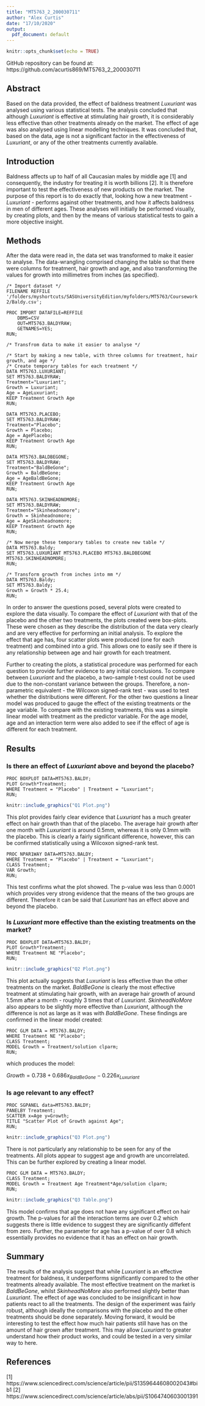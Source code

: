 ```yaml
---
title: "MT5763_2_200030711"
author: "Alex Curtis"
date: "17/10/2020"
output:
  pdf_document: default
---
```


```r
knitr::opts_chunk$set(echo = TRUE)
```

GitHub repository can be found at: https://github.com/acurtis869/MT5763_2_200030711

## Abstract
Based on the data provided, the effect of baldness treatment *Luxuriant* was analysed using various statistical tests. The analysis concluded that although *Luxuriant* is effective at stimulating hair growth, it is considerably less effective than other treatments already on the market. The effect of age was also analysed using linear modelling techniques. It was concluded that, based on the data, age is not a significant factor in the effectiveness of *Luxuriant*, or any of the other treatments currently available.

## Introduction
Baldness affects up to half of all Caucasian males by middle age [1] and consequently, the industry for treating it is worth billions [2]. It is therefore important to test the effectiveness of new products on the market. The purpose of this report is to do exactly that, looking how a new treatment - *Luxuriant* - performs against other treatments, and how it affects baldness in men of different ages. These analyses will initially be performed visually, by creating plots, and then by the means of various statistical tests to gain a more objective insight.

## Methods
After the data were read in, the data set was transformed to make it easier to analyse. The data-wrangling comprised changing the table so that there were columns for treatment, hair growth and age, and also transforming the values for growth into millimetres from inches (as specified).
```
/* Import dataset */
FILENAME REFFILE '/folders/myshortcuts/SASUniversityEdition/myfolders/MT5763/Coursework 2/Baldy.csv';

PROC IMPORT DATAFILE=REFFILE
	DBMS=CSV
	OUT=MT5763.BALDYRAW;
	GETNAMES=YES;
RUN;

/* Transfrom data to make it easier to analyse */

/* Start by making a new table, with three columns for treatment, hair growth, and age */
/* Create temporary tables for each treatment */
DATA MT5763.LUXURIANT;
SET MT5763.BALDYRAW;
Treatment="Luxuriant";
Growth = Luxuriant;
Age = AgeLuxuriant;
KEEP Treatment Growth Age
RUN;

DATA MT5763.PLACEBO;
SET MT5763.BALDYRAW;
Treatment="Placebo";
Growth = Placebo;
Age = AgePlacebo;
KEEP Treatment Growth Age
RUN;

DATA MT5763.BALDBEGONE;
SET MT5763.BALDYRAW;
Treatment="BaldBeGone";
Growth = BaldBeGone;
Age = AgeBaldBeGone;
KEEP Treatment Growth Age
RUN;

DATA MT5763.SKINHEADNOMORE;
SET MT5763.BALDYRAW;
Treatment="Skinheadnomore";
Growth = Skinheadnomore;
Age = AgeSkinheadnomore;
KEEP Treatment Growth Age
RUN;

/* Now merge these temporary tables to create new table */
DATA MT5763.Baldy;
SET MT5763.LUXURIANT MT5763.PLACEBO MT5763.BALDBEGONE MT5763.SKINHEADNOMORE; 
RUN;

/* Transform growth from inches into mm */
DATA MT5763.Baldy;
SET MT5763.Baldy;
Growth = Growth * 25.4;
RUN;
```

In order to answer the questions posed, several plots were created to explore the data visually. To compare the effect of *Luxuriant* with that of the placebo and the other two treatments, the plots created were box-plots. These were chosen as they describe the distribution of the data very clearly and are very effective for performing an initial analysis. To explore the effect that age has, four scatter plots were produced (one for each treatment) and combined into a grid. This allows one to easily see if there is any relationship between age and hair growth for each treatment.

Further to creating the plots, a statistical procedure was performed for each question to provide further evidence to any initial conclusions. To compare between *Luxuriant* and the placebo, a two-sample t-test could not be used due to the non-constant variance between the groups. Therefore, a non-parametric equivalent - the Wilcoxon signed-rank test - was used to test whether the distributions were different. For the other two questions a linear model was produced to gauge the effect of the existing treatments or the age variable. To compare with the existing treatments, this was a simple linear model with treatment as the predictor variable. For the age model, age and an interaction term were also added to see if the effect of age is different for each treatment.


## Results

### Is there an effect of *Luxuriant* above and beyond the placebo?

```
PROC BOXPLOT DATA=MT5763.BALDY;
PLOT Growth*Treatment; 
WHERE Treatment = "Placebo" | Treatment = "Luxuriant";
RUN;
```
```r
knitr::include_graphics("Q1 Plot.png")
```

This plot provides fairly clear evidence that *Luxuriant* has a much greater effect on hair growth than that of the placebo. The average hair growth after one month with *Luxuriant* is around 0.5mm, whereas it is only 0.1mm with the placebo. This is clearly a fairly significant difference, however, this can be confirmed statistically using a Wilcoxon signed-rank test.

```
PROC NPAR1WAY DATA=MT5763.BALDY;
WHERE Treatment = "Placebo" | Treatment = "Luxuriant";
CLASS Treatment;
VAR Growth;
RUN;
```

This test confirms what the plot showed. The p-value was less than 0.0001 which provides very strong evidence that the means of the two groups are different. Therefore it can be said that *Luxuriant* has an effect above and beyond the placebo.

### Is *Luxuriant* more effective than the existing treatments on the market?

```
PROC BOXPLOT DATA=MT5763.BALDY;
PLOT Growth*Treatment; 
WHERE Treatment NE "Placebo";
RUN;
```
```r
knitr::include_graphics("Q2 Plot.png")
```

This plot actually suggests that *Luxuriant* is less effective than the other treatments on the market. *BaldBeGone* is clearly the most effective treatment at stimulating hair growth, with an average hair growth of around 1.5mm after a month - roughly 3 times that of *Luxuriant*. *SkinheadNoMore* also appears to be slightly more effective than *Luxuriant*, although the difference is not as large as it was with *BaldBeGone*. These findings are confirmed in the linear model created:

```
PROC GLM DATA = MT5763.BALDY;
WHERE Treatment NE "Placebo";
CLASS Treatment;
MODEL Growth = Treatment/solution clparm;
RUN;
```

which produces the model:

$Growth = 0.738 + 0.686 x_{BaldBeGone} - 0.226 x_{Luxuriant}$

### Is age relevant to any effect?

```
PROC SGPANEL data=MT5763.BALDY;
PANELBY Treatment;
SCATTER x=Age y=Growth;
TITLE "Scatter Plot of Growth against Age";
RUN;
```
```r
knitr::include_graphics("Q3 Plot.png")
```

There is not particularly any relationship to be seen for any of the treatments. All plots appear to suggest age and growth are uncorrelated. This can be further explored by creating a linear model.

```
PROC GLM DATA = MT5763.BALDY;
CLASS Treatment;
MODEL Growth = Treatment Age Treatment*Age/solution clparm;
RUN;
```
```r
knitr::include_graphics("Q3 Table.png")
```

This model confirms that age does not have any significant effect on hair growth. The p-values for all the interaction terms are over 0.2 which suggests there is little evidence to suggest they are significantly diffefent from zero. Further, the parameter for age has a p-value of over 0.8 which essentially provides no evidence that it has an effect on hair growth.

## Summary

The results of the analysis suggest that while *Luxuriant* is an effective treatment for baldness, it underperforms significantly compared to the other treatments already available. The most effective treatment on the market is *BaldBeGone*, whilst *SkinheadNoMore* also performed slightly better than *Luxuriant*. The effect of age was concluded to be insignificant in how patients react to all the treatments.
The design of the experiment was fairly robust, although ideally the comparisons with the placebo and the other treatments should be done separately. Moving forward, it would be interesting to test the effect how much hair patients still have has on the amount of hair grown after treatment. This may allow *Luxuriant* to greater understand how their product works, and could be tested in a very similar way to here.

## References

[1] https://www.sciencedirect.com/science/article/pii/S1359644608002043#bib1
[2] https://www.sciencedirect.com/science/article/abs/pii/S1064740603001391
